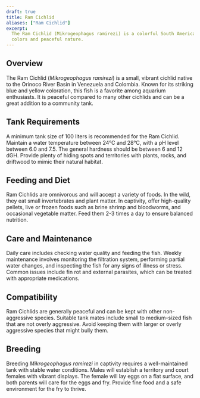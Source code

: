 ```yaml
---
draft: true
title: Ram Cichlid
aliases: ["Ram Cichlid"]
excerpt:
  The Ram Cichlid (Mikrogeophagus ramirezi) is a colorful South American cichlid known for its vibrant blue and yellow
  colors and peaceful nature.
---
```


## Overview

The Ram Cichlid (_Mikrogeophagus ramirezi_) is a small, vibrant cichlid native to the Orinoco River Basin in Venezuela
and Colombia. Known for its striking blue and yellow coloration, this fish is a favorite among aquarium enthusiasts. It
is peaceful compared to many other cichlids and can be a great addition to a community tank.

## Tank Requirements

A minimum tank size of 100 liters is recommended for the Ram Cichlid. Maintain a water temperature between 24°C and
28°C, with a pH level between 6.0 and 7.5. The general hardness should be between 6 and 12 dGH. Provide plenty of hiding
spots and territories with plants, rocks, and driftwood to mimic their natural habitat.

## Feeding and Diet

Ram Cichlids are omnivorous and will accept a variety of foods. In the wild, they eat small invertebrates and plant
matter. In captivity, offer high-quality pellets, live or frozen foods such as brine shrimp and bloodworms, and
occasional vegetable matter. Feed them 2-3 times a day to ensure balanced nutrition.

## Care and Maintenance

Daily care includes checking water quality and feeding the fish. Weekly maintenance involves monitoring the filtration
system, performing partial water changes, and inspecting the fish for any signs of illness or stress. Common issues
include fin rot and external parasites, which can be treated with appropriate medications.

## Compatibility

Ram Cichlids are generally peaceful and can be kept with other non-aggressive species. Suitable tank mates include small
to medium-sized fish that are not overly aggressive. Avoid keeping them with larger or overly aggressive species that
might bully them.

## Breeding

Breeding _Mikrogeophagus ramirezi_ in captivity requires a well-maintained tank with stable water conditions. Males will
establish a territory and court females with vibrant displays. The female will lay eggs on a flat surface, and both
parents will care for the eggs and fry. Provide fine food and a safe environment for the fry to thrive.
